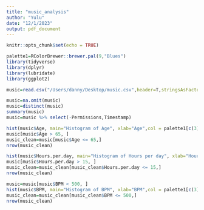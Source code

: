 ```yaml
---
title: "music_analysis"
author: "Yulu"
date: "12/1/2023"
output: pdf_document
---
```


```r
knitr::opts_chunk$set(echo = TRUE)
```

```r
palette1=RColorBrewer::brewer.pal(9,"Blues")
library(tidyverse)
library(dplyr)
library(lubridate)
library(ggplot2)

```


```r
music=read.csv("/Users/danny/Desktop/music.csv",header=T,stringsAsFactors = FALSE)

music=na.omit(music)
music=distinct(music)
summary(music)
music=music %>% select(-Permissions,Timestamp)

```



```r
hist(music$Age, main="Histogram of Age", xlab="Age",col = palette1[c(3)], border="black")
music[music$Age > 65, ]
music_clean=music[music$Age <= 65,]
nrow(music_clean)

```


```r
hist(music$Hours.per.day, main="Histogram of Hours per day", xlab="Hours per day",col = palette1[c(3)], border="black")
music[music$Hours.per.day > 15, ]
music_clean=music_clean[music_clean$Hours.per.day <= 15,]
nrow(music_clean)
```

```r
music=music[music$BPM < 500, ]
hist(music$BPM, main="Histogram of BPM", xlab="BPM",col = palette1[c(3)], border="black")
music_clean=music_clean[music_clean$BPM <= 500,]
nrow(music_clean)
```












